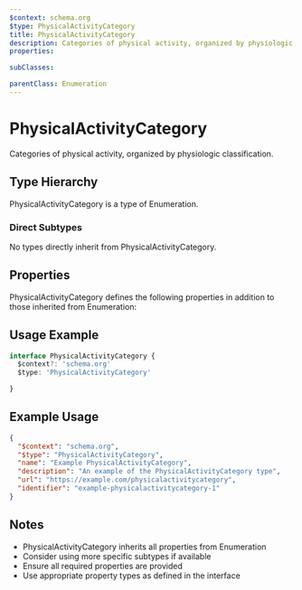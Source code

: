 ```yaml
---
$context: schema.org
$type: PhysicalActivityCategory
title: PhysicalActivityCategory
description: Categories of physical activity, organized by physiologic classification.
properties:

subClasses:

parentClass: Enumeration
---
```


# PhysicalActivityCategory

Categories of physical activity, organized by physiologic classification.

## Type Hierarchy

PhysicalActivityCategory is a type of Enumeration.

### Direct Subtypes

No types directly inherit from PhysicalActivityCategory.

## Properties

PhysicalActivityCategory defines the following properties in addition to those inherited from Enumeration:



## Usage Example

```typescript
interface PhysicalActivityCategory {
  $context?: 'schema.org'
  $type: 'PhysicalActivityCategory'

}
```

## Example Usage

```json
{
  "$context": "schema.org",
  "$type": "PhysicalActivityCategory",
  "name": "Example PhysicalActivityCategory",
  "description": "An example of the PhysicalActivityCategory type",
  "url": "https://example.com/physicalactivitycategory",
  "identifier": "example-physicalactivitycategory-1"
}
```

## Notes

- PhysicalActivityCategory inherits all properties from Enumeration
- Consider using more specific subtypes if available
- Ensure all required properties are provided
- Use appropriate property types as defined in the interface
